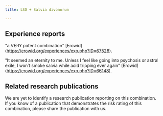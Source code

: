 ---
title: LSD + Salvia divonorum

---

## Experience reports

"a VERY potent combination" [Erowid] (https://erowid.org/experiences/exp.php?ID=67528).

"It seemed an eternity to me. Unless I feel like going into psychosis or astral exile, I won’t smoke salvia while acid tripping ever again" [Erowid] (https://erowid.org/experiences/exp.php?ID=66148).

## Related research publications

We are yet to identify a research publication reporting on this combination. If you know of a publication that demonstrates the risk rating of this combination, please share the publication with us.



